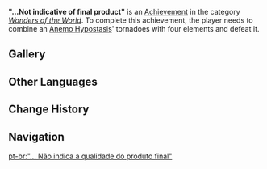 {{Achievement Infobox
|title        = 
|id           = 82012
|order id     = 2012
|category     = Wonders of the World
|description  = Defeat an [[Anemo Hypostasis]] that has undergone 4 types of Elemental Conversions.
|requirements = Combine an [[Anemo Hypostasis]]' tornadoes with four elements and defeat it.
|primogems    = 10
|tracking     = 
|hidden       = 1
|type         = Boss
|topic        = Anemo Hypostasis
}}
'''"...Not indicative of final product"''' is an [[Achievement]] in the category ''[[Wonders of the World]]''. To complete this achievement, the player needs to combine an [[Anemo Hypostasis]]' tornadoes with four elements and defeat it.

==Gallery==
{{Preview
|file=Anemo Hypostasis Tornadoes
|caption=Combining a tornado with Hydro
}}
<!--
==Trivia==

==Video Guides==
{{EVT
|video1   = 
|caption1 = 
}}
-->
==Other Languages==
{{Other Languages
|en      = "...Not indicative of final product"
|zhs     = 「…不代表最终品质」
|zhs_rm  = "...Bù Dàibiǎo Zuìzhōng Pǐnzhí"
|zht     = 「…不代表最終品質」
|zht_rm  = "...Bù Dàibiǎo Zuìzhōng Pǐnzhí"
|zh_tl   = "...Not representative of the final product quality"
|ja      = 「…リリース版とは一部仕様が異なる」
|ja_rm   = "...Ririisu-ban to wa ichibu shiyou ga kotonaru"
|ja_tl   = "...Some features may differ from the release version"
|ko      = 「…최종 퀄리티가 아닙니다」
|ko_rm   = "...Choejong Kwolliti-ga Animnida"
|ko_tl   = "...It's Not A Final Quality"
|es      = “... No indicativo del producto final”
|es_tl   = "... Not indicative of the final product."
|fr      = Non représentative du produit final
|fr_tl   = Not representative of the final product
|ru      = «...финальный продукт может отличаться»
|ru_tl   = "...Final Product May Differ"
|th      = "...ยังไม่ใช่คุณภาพสุดท้ายของเวอร์ชันจริง"
|th_rm   = "...Yang Maichai Khunphap Sutthai Khong Woe Chan Charing"
|th_tl   = 
|vi      = "...Không phải phẩm chất cuối cùng"
|vi_tl   = 
|de      = „Nicht repräsentativ für finale Version!“
|de_tl   = "Not Representative of Final Version!"
|id      = "...Tidak mewakili produk akhir."
|id_tl   = "...Not representing the final product."
|pt      = "... Não indica a qualidade do produto final"
|pt_tl   = "... Not indicative of the quality of the final product"
}}

==Change History==
{{Change History|1.0}}
<!--
==References==
{{Reflist}}
-->
==Navigation==
{{Achievement Navbox|Wonders of the World|Boss}}
[[pt-br:"... Não indica a qualidade do produto final"]]